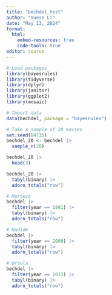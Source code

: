 ```yaml
---
title: "bechdel_test"
author: "Yuese Li"
date: "May 13, 2024"
format: 
  html: 
    embed-resources: true
    code-tools: true
editor: source
---
```


```r
# Load packages
library(bayesrules)
library(tidyverse)
library(dplyr)
library(janitor)
library(ggplot2)
library(mosaic)
```

```r
# Import data
data(bechdel, package = "bayesrules")

# Take a sample of 20 movies
set.seed(84735)
bechdel_20 <- bechdel |> 
  sample_n(20)

bechdel_20 |>
  head(3)
```

```r
bechdel_20 |>
  tabyl(binary) |>
  adorn_totals("row")
```

```r
# Morteza
bechdel |> 
  filter(year == 1991) |> 
  tabyl(binary) |> 
  adorn_totals("row")
```

```r
# Nadide 
bechdel |> 
  filter(year == 2000) |> 
  tabyl(binary) |> 
  adorn_totals("row")
```

```r
# Ursula 
bechdel |> 
  filter(year == 2013) |> 
  tabyl(binary) |> 
  adorn_totals("row")
```

